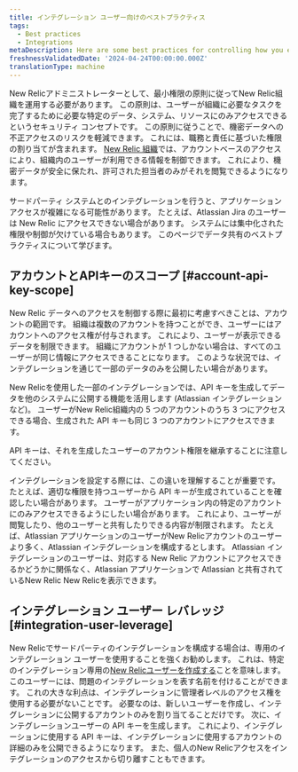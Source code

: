```yaml
---
title: インテグレーション ユーザー向けのベストプラクティス
tags:
  - Best practices
  - Integrations
metaDescription: Here are some best practices for controlling how you expose your New Relic data when you're using an integration.
freshnessValidatedDate: '2024-04-24T00:00:00.000Z'
translationType: machine
---
```


New Relicアドミニストレーターとして、最小権限の原則に従ってNew Relic組織を運用する必要があります。 この原則は、ユーザーが組織に必要なタスクを完了するために必要な特定のデータ、システム、リソースにのみアクセスできるというセキュリティ コンセプトです。 この原則に従うことで、機密データへの不正アクセスのリスクを軽減できます。 これには、職務と責任に基づいた権限の割り当てが含まれます。 [New Relic 組織](/docs/accounts/accounts-billing/account-structure/new-relic-account-structure/)では、アカウントベースのアクセスにより、組織内のユーザーが利用できる情報を制御できます。 これにより、機密データが安全に保たれ、許可された担当者のみがそれを閲覧できるようになります。

サードパーティ システムとのインテグレーションを行うと、アプリケーション アクセスが複雑になる可能性があります。 たとえば、Atlassian Jira のユーザーは New Relic にアクセスできない場合があります。 システムには集中化された権限や制御が欠けている場合もあります。 このページでデータ共有のベストプラクティスについて学びます。

## アカウントとAPIキーのスコープ [#account-api-key-scope]

New Relic データへのアクセスを制御する際に最初に考慮すべきことは、アカウントの範囲です。 組織は複数のアカウントを持つことができ、ユーザーにはアカウントへのアクセス権が付与されます。 これにより、ユーザーが表示できるデータを制限できます。 組織にアカウントが 1 つしかない場合は、すべてのユーザーが同じ情報にアクセスできることになります。 このような状況では、インテグレーションを通じて一部のデータのみを公開したい場合があります。

New Relicを使用した一部のインテグレーションでは、API キーを生成してデータを他のシステムに公開する機能を活用します (Atlassian インテグレーションなど)。 ユーザーがNew Relic組織内の 5 つのアカウントのうち 3 つにアクセスできる場合、生成された API キーも同じ 3 つのアカウントにアクセスできます。

<Callout variant="important">
  API キーは、それを生成したユーザーのアカウント権限を継承することに注意してください。
</Callout>

インテグレーションを設定する際には、この違いを理解することが重要です。 たとえば、適切な権限を持つユーザーから API キーが生成されていることを確認したい場合があります。 ユーザーがアプリケーション内の特定のアカウントにのみアクセスできるようにしたい場合があります。 これにより、ユーザーが閲覧したり、他のユーザーと共有したりできる内容が制限されます。 たとえば、Atlassian アプリケーションのユーザーがNew Relicアカウントのユーザーより多く、Atlassian インテグレーションを構成するとします。 Atlassian インテグレーションのユーザーは、対応する New Relic アカウントにアクセスできるかどうかに関係なく、Atlassian アプリケーションで Atlassian と共有されているNew Relic New Relicを表示できます。

## インテグレーション ユーザー レバレッジ [#integration-user-leverage]

New Relicでサードパーティのインテグレーションを構成する場合は、専用のインテグレーション ユーザーを使用することを強くお勧めします。 これは、特定のインテグレーション専用の[New Relicユーザーを作成する](/docs/accounts/accounts-billing/new-relic-one-user-management/user-permissions/)ことを意味します。 このユーザーには、問題のインテグレーションを表す名前を付けることができます。 これの大きな利点は、インテグレーションに管理者レベルのアクセス権を使用する必要がないことです。 必要なのは、新しいユーザーを作成し、インテグレーションに公開するアカウントのみを割り当てることだけです。 次に、インテグレーションユーザーの API キーを生成します。 これにより、インテグレーションに使用する API キーは、インテグレーションに使用するアカウントの詳細のみを公開できるようになります。 また、個人のNew Relicアクセスをインテグレーションのアクセスから切り離すこともできます。